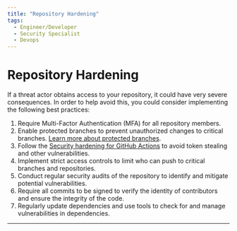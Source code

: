```yaml
---
title: "Repository Hardening"
tags:
  - Engineer/Developer
  - Security Specialist
  - Devops
---
```



<TagProvider>
<TagFilter />

# Repository Hardening

<TagList tags={frontmatter.tags} />
<AttributionList contributors={frontmatter.contributors} />

If a threat actor obtains access to your repository, it could have very severe consequences. In order to help avoid
this, you could consider implementing the following best practices:

1. Require Multi-Factor Authentication (MFA) for all repository members.
2. Enable protected branches to prevent unauthorized changes to critical branches. [Learn more about protected
  branches](https://docs.github.com/en/repositories/configuring-branches-and-merges-in-your-repository/managing-protected-branches/about-protected-branches).
3. Follow the [Security hardening for GitHub
  Actions](https://docs.github.com/en/actions/security-guides/security-hardening-for-github-actions) to avoid token
  stealing and other vulnerabilities.
4. Implement strict access controls to limit who can push to critical branches and repositories.
5. Conduct regular security audits of the repository to identify and mitigate potential vulnerabilities.
6. Require all commits to be signed to verify the identity of contributors and ensure the integrity of the code.
7. Regularly update dependencies and use tools to check for and manage vulnerabilities in dependencies.

---

</TagProvider>
<ContributeFooter />
